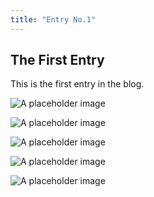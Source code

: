 ```yaml
---
title: "Entry No.1"
---
```



## The First Entry

This is the first entry in the blog.

<Image
  src="../../assets/images/ingmar-h-H0zARRQe5Oc-unsplash.jpg"
  alt="A placeholder image"
/>

<Image
  src="../../assets/images/dario-rawert-GNFBMv5ZMmI-unsplash.jpg"
  alt="A placeholder image"
/>

<Image
  src="../../assets/images/ingmar-h-HbkzVNT2i_M-unsplash.jpg"
  alt="A placeholder image"
/>

<Image
  src="../../assets/images/marek-piwnicki-15dWG1BKOVE-unsplash.jpg"
  alt="A placeholder image"
/>

<Image
  src="../../assets/images/slava-auchynnikau-ll_aFWRhl6o-unsplash.jpg"
  alt="A placeholder image"
/>
